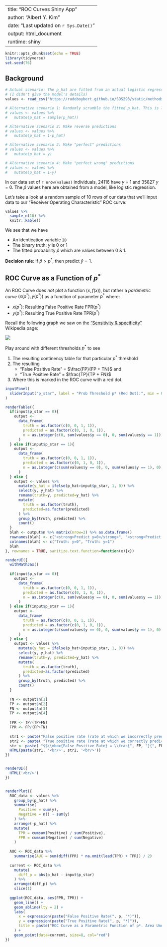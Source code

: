 
---
title: "ROC Curves Shiny App"
author: "Albert Y. Kim"
date: "Last updated on `r Sys.Date()`"
output: html_document
runtime: shiny
---


```r
knitr::opts_chunk$set(echo = TRUE)
library(tidyverse)
set.seed(76)
```


## Background

```r
# Actual scenario: The p_hat are fitted from an actual logistic regression model
# (I didn't give the model's details)
values <- read_csv("https://rudeboybert.github.io/SDS293/static/methods/ROC/example.csv")

# Alternative scenario 1: Randomly scramble the fitted p_hat. This is like guessing at random
# values <- values %>% 
#   mutate(p_hat = sample(p_hat))

# Alternative scenario 2: Make reverse predictions
# values <- values %>% 
#   mutate(p_hat = 1-p_hat)

# Alternative scenario 3: Make "perfect" predictions
# values <- values %>% 
#   mutate(p_hat = y)

# Alternative scenario 4: Make "perfect wrong" predictions
# values <- values %>% 
#   mutate(p_hat = 1-y)
```

In our data set of `r nrow(values)` individuals, 24116 have $y$ = 1 and 35827 $y$ = 0. The $\widehat{p}$ values here are obtained from a model, like logistic regression.

Let's take a look at a random sample of 10 rows of our data that we'll
input data to our "Receiver Operating Characteristic" ROC curve:

```r
values %>% 
  sample_n(10) %>% 
  knitr::kable()
```

We see that we have 

* An identication variable `ID`
* The binary truth: $y$ is 0 or 1
* The fitted probability $\widehat{p}$ which are values between 0 & 1.

**Decision rule**: If $\widehat{p} > p^*$, then predict $\widehat{y} = 1$.



## ROC Curve as a Function of $p^*$

An ROC Curve does *not* plot a function $(x, f(x))$, but rather a 
*parametric curve* $\left(x\left(p^*\right), y\left(p^*\right)\right)$ as a function of parameter $p^*$ where:

* $x\left(p^* \right)$: Resulting False Positive Rate $\mbox{FPR}(p^*)$
* $y\left(p^* \right)$: Resulting True Positive Rate $\mbox{TPR}(p^*)$

Recall the following graph we saw on the ["Sensitivity & specificity"](https://en.wikipedia.org/wiki/Sensitivity_and_specificity){target="_blank"} Wikipedia page:

![](https://rudeboybert.github.io/SDS293/static/images/contingency_table.png)


Play around with different thresholds $p^*$ to see 

1. The resulting continency table for that particular $p^*$ threshold
1. The resulting
    + "False Positive Rate" = $\frac{FP}{FP + TN}$ and
    + "True Positive Rate" = $\frac{TP}{TP + FN}$
1. Where this is marked in the ROC curve with a red dot. 


```r
inputPanel(
  sliderInput("p_star", label = "Prob Threshold p* (Red Dot):", min = 0, max = 1, value = 0.5, step = 0.01)
)

renderTable({
  if(input$p_star == 0){
    output <- 
      data_frame(
        truth = as.factor(c(0, 0, 1, 1)),
        predicted = as.factor(c(0, 1, 0, 1)),
        n = as.integer(c(0, sum(values$y == 0), 0, sum(values$y == 1)))
      )
  } else if(input$p_star == 1){
    output <- 
      data_frame(
        truth = as.factor(c(0, 0, 1, 1)),
        predicted = as.factor(c(0, 1, 0, 1)),
        n = as.integer(c(sum(values$y == 0), 0, sum(values$y == 1), 0))
      )
  } else {
    output <- values %>% 
      mutate(y_hat = ifelse(p_hat>input$p_star, 1, 0)) %>% 
      select(y, y_hat) %>% 
      rename(truth=y, predicted=y_hat) %>% 
      mutate(
        truth = as.factor(truth),
        predicted=as.factor(predicted)
      ) %>% 
      group_by(truth, predicted) %>% 
      count()
  }
  blah <- output$n %>% matrix(nrow=2) %>% as.data.frame()
  rownames(blah) <- c("<strong>Predict y=0</strong>", "<strong>Predict y=1</strong>")
  colnames(blah) <- c("Truth: y=0", "Truth: y=1")
  blah
}, rownames = TRUE, sanitize.text.function=function(x){x})

renderUI({
  withMathJax()
  
  if(input$p_star == 0){
    output <- 
      data_frame(
        truth = as.factor(c(0, 0, 1, 1)),
        predicted = as.factor(c(0, 1, 0, 1)),
        n = as.integer(c(0, sum(values$y == 0), 0, sum(values$y == 1)))
      )
  } else if(input$p_star == 1){
    output <- 
      data_frame(
        truth = as.factor(c(0, 0, 1, 1)),
        predicted = as.factor(c(0, 1, 0, 1)),
        n = as.integer(c(sum(values$y == 0), 0, sum(values$y == 1), 0))
      )
  } else {
    output <- values %>% 
      mutate(y_hat = ifelse(p_hat>input$p_star, 1, 0)) %>% 
      select(y, y_hat) %>% 
      rename(truth=y, predicted=y_hat) %>% 
      mutate(
        truth = as.factor(truth),
        predicted=as.factor(predicted)
      ) %>% 
      group_by(truth, predicted) %>% 
      count()
  }
  
  TN <- output$n[1]
  FP <- output$n[2]
  FN <- output$n[3]
  TP <- output$n[4]
  
  TPR <- TP/(TP+FN)
  FPR <- FP/(FP+TN)
  
  str1 <- paste("False positive rate (rate at which we incorrectly predict y = 1 when really y = 0) = ", FP, "/(", FP, "+", TN, ") = ", round(FPR,3), sep="")
  str2 <- paste( "True positive rate (rate at which we correctly predict y = 1 when really y = 1) =", TP, "/(", TP, "+", FN, ") = ", round(TPR,3), sep="")
  str <- paste( "$$\\mbox{False Positive Rate} = \\frac{", FP, "}{", FP, "+", TN, "} = \\thinspace ", round(FPR,3), "\\mbox{ & }","\\thinspace \\mbox{True Positive Rate} = \\frac{", TP, "}{", TP, "+", FN, "} = ", round(TPR,3),"$$", sep="")
  HTML(paste(str1, '<br/>', str2, '<br/>'))
})


renderUI({
  HTML('<br/>')
})


renderPlot({
  ROC_data <- values %>% 
    group_by(p_hat) %>%
    summarise(
      Positive = sum(y),
      Negative = n() - sum(y)
    ) %>%
    arrange(-p_hat) %>%
    mutate(
      TPR = cumsum(Positive) / sum(Positive),
      FPR = cumsum(Negative) / sum(Negative)
    )
  
  AUC <- ROC_data %>% 
    summarise(AUC = sum(diff(FPR) * na.omit(lead(TPR) + TPR)) / 2)
  
  current <- ROC_data %>% 
    mutate(
      diff_p = abs(p_hat - input$p_star)
    ) %>% 
    arrange(diff_p) %>% 
    slice(1)
  
  ggplot(ROC_data, aes(FPR, TPR)) +
    geom_line() +
    geom_abline(lty = 2) +
    labs(
      x = expression(paste("False Positive Rate(", p, "*)")),
      y = expression(paste("True Positive Rate(", p, "*)")), 
      title = paste("ROC Curve as a Parametric Function of p*. Area Under Curve = ", round(AUC,3), sep="")
    ) +
    geom_point(data=current, size=8, col="red")
})
```



